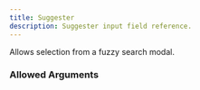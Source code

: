 ---
title: Suggester
description: Suggester input field reference.
---


<InputFieldInfo type={InputFieldType.SUGGESTER}></InputFieldInfo>

Allows selection from a fuzzy search modal.

### Allowed Arguments

<InputFieldAllowedArguments type={InputFieldType.SUGGESTER}></InputFieldAllowedArguments>
